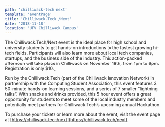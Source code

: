 ```yaml
---
path: 'chilliwack-tech-next'
template: 'eventPage'
title: 'Chilliwack.Tech /Next'
date: '2018-11-18'
location: 'UFV Chilliwack Campus'
---
```


The Chilliwack.Tech/Next event is the ideal place for high school and university students to get hands-on introductions to the fastest growing hi-tech fields. Participants will also learn more about local tech companies, startups, and the business side of the industry. This action-packed afternoon will take place in Chilliwack on November 18th, from 1pm to 6pm. Registration is only \$10.\_

Run by the Chilliwack.Tech (part of the Chilliwack Innovation Network) in partnership with the Computing Student Association, this event features 3 50-minute hands-on learning sessions, and a series of 7 smaller “lightning talks”. With snacks and drinks provided, this 5 hour event offers a great opportunity for students to meet some of the local industry members and potentially meet partners for Chilliwack.Tech’s upcoming annual Hackathon.

To purchase your tickets or learn more about the event, visit the event page at [https://chilliwack.tech/next](https://chilliwack.tech/next)
